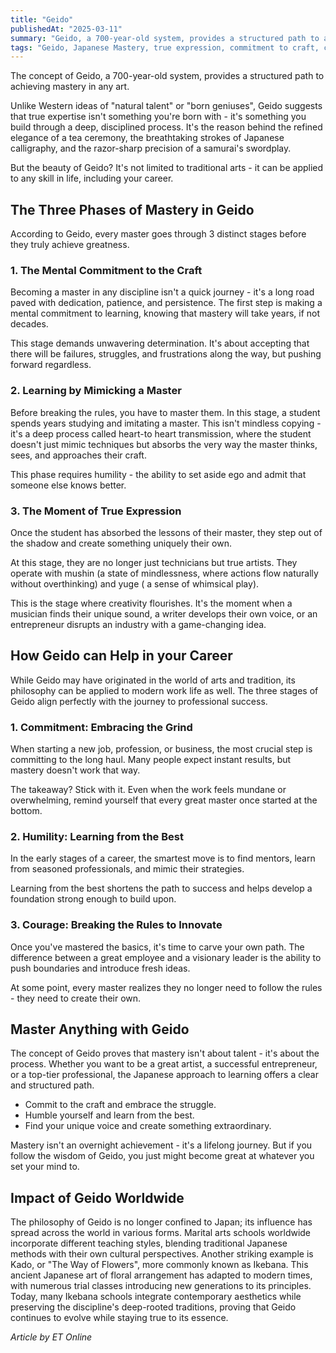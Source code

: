 ```yaml
---
title: "Geido"
publishedAt: "2025-03-11"
summary: "Geido, a 700-year-old system, provides a structured path to achieving mastery in any art."
tags: "Geido, Japanese Mastery, true expression, commitment to craft, career sucess, innovation in career"
---
```

The concept of Geido, a 700-year-old system, provides a structured path to achieving
 mastery in any art.
 
Unlike Western ideas of "natural talent" or "born geniuses", Geido suggests that true expertise isn't something you're born with - it's something you build through a deep, disciplined process. It's the reason behind the refined elegance of a tea ceremony, the breathtaking strokes of Japanese calligraphy, and the razor-sharp precision of a samurai's swordplay.

But the beauty of Geido? It's not limited to traditional arts - it can be applied to any skill in life, including your career.

## The Three Phases of Mastery in Geido
According to Geido, every master goes through 3 distinct stages before they truly achieve greatness.

### 1. The Mental Commitment to the Craft
Becoming a master in any discipline isn't a quick journey - it's a long road paved with dedication, patience, and persistence. The first step is making a mental commitment to learning, knowing that mastery will take years, if not decades.

This stage demands unwavering determination. It's about accepting that there will be failures, struggles, and frustrations along the way, but pushing forward regardless.

### 2. Learning by Mimicking a Master
Before breaking the rules, you have to master them. In this stage, a student spends years studying and imitating a master. This isn't mindless copying - it's a deep process called heart-to heart transmission, where the student doesn't just mimic techniques but absorbs the very way the master thinks, sees, and approaches their craft.

This phase requires humility - the ability to set aside ego and admit that someone else knows better.

### 3. The Moment of True Expression
Once the student has absorbed the lessons of their master, they step out of the shadow and create something uniquely their own.

At this stage, they are no longer just technicians but true artists. They operate with mushin (a state of mindlessness, where actions flow naturally without overthinking) and yuge ( a sense of whimsical play).

This is the stage where creativity flourishes. It's the moment when a musician finds their unique sound, a writer develops their own voice, or an entrepreneur disrupts an industry with a game-changing idea.

## How Geido can Help in your Career
While Geido may have originated in the world of arts and tradition, its philosophy can be applied to modern work life as well. The three stages of Geido align perfectly with the journey to professional success.

### 1. Commitment: Embracing the Grind
When starting a new job, profession, or business, the most crucial step is committing to the long haul. Many people expect instant results, but mastery doesn't work that way.

The takeaway? Stick with it. Even when the work feels mundane or overwhelming, remind yourself that every great master once started at the bottom.

### 2. Humility: Learning from the Best
In the early stages of a career, the smartest move is to find mentors, learn from seasoned professionals, and mimic their strategies.

Learning from the best shortens the path to success and helps develop a foundation strong enough to build upon.

### 3. Courage: Breaking the Rules to Innovate
Once you've mastered the basics, it's time to carve your own path. The difference between a great employee and a visionary leader is the ability to push boundaries and introduce fresh ideas.

At some point, every master realizes they no longer need to follow the rules - they need to create their own.

## Master Anything with Geido
The concept of Geido proves that mastery isn't about talent - it's about the process. Whether you want to be a great artist, a successful entrepreneur, or a top-tier professional, the Japanese approach to learning offers a clear and structured path.

- Commit to the craft and embrace the struggle.
- Humble yourself and learn from the best.
- Find your unique voice and create something extraordinary.

Mastery isn't an overnight achievement -  it's a lifelong journey. But if you follow the wisdom of Geido, you just might become great at whatever you set your mind to.

## Impact of Geido Worldwide
The philosophy of Geido is no longer confined to Japan; its influence has spread across the world in various forms. Marital arts schools worldwide incorporate different teaching styles, blending traditional Japanese methods with their own cultural perspectives. Another striking example is Kado, or "The Way of Flowers", more commonly known as Ikebana. This ancient Japanese art of floral arrangement has adapted to modern times, with numerous trial classes introducing new generations to its principles. Today, many Ikebana schools integrate contemporary aesthetics while preserving the discipline's deep-rooted traditions, proving that Geido continues to evolve while staying true to its essence.

*Article by ET Online*
